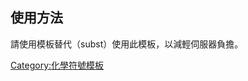 {{lang|en|[[氫|H]]<sub>2</sub>[[硫|S]][[氧|O]]<sub>4</sub>}}<noinclude>
==使用方法==
請使用模板替代（subst）使用此模板，以減輕伺服器負擔。

[[Category:化學符號模板]]
</noinclude>